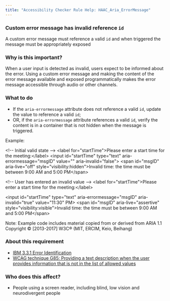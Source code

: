 ```yaml
---
title: "Accessibility Checker Rule Help: HAAC_Aria_ErrorMessage"
---
```


<div className="toolHelp">
<Row>
<Column colLg={16} colMd={8} colSm={4} className="toolHead">

### Custom error message has invalid reference `id`

<div id="locLevel"></div>

A custom error message must reference a valid `id` and when triggered the message must be appropriately exposed

</Column>
</Row>
<Row>
<Column colLg={11} colMd={5} colSm={4} className="toolMain">

### Why is this important?

When a user input is detected as invalid, users expect to be informed about the error. Using a custom error message and making the content of the error message available and exposed programmatically makes the error message accessible through audio or other channels.

<div id="locSnippet"></div>

### What to do
* If the `aria-errormessage` attribute does not reference a valid `id`, update the value to reference a valid `id`;
* OR, if the `aria-errormessage` attribute references a valid `id`, verify the content is in a container that is not hidden when the message is triggered.

Example:

<CodeSnippet type="multi" light={true}>&lt;!-- Initial valid state --&gt;
&lt;label for="startTime"&gt;Please enter a start time for the meeting:&lt;/label&gt;
&lt;input id="startTime" type="text" aria-errormessage="msgID" value="" aria-invalid="false"&gt;
&lt;span id="msgID" aria-live="off" style="visibility:hidden"&gt;Invalid time:  the time must be between 9:00 AM and 5:00 PM&lt;/span&gt;
    
&lt;!-- User has entered an invalid value --&gt;
&lt;label for="startTime"&gt;Please enter a start time for the meeting:&lt;/label&gt;
    
&lt;input id="startTime" type="text" aria-errormessage="msgID" aria-invalid="true" value="11:30" PM&gt;
&lt;span id="msgID" aria-live="assertive" style="visibility:visible"&gt;Invalid time:  the time must be between 9:00 AM and 5:00 PM&lt;/span&gt;</CodeSnippet>

Note: Example code includes material copied from or derived from ARIA 1.1 Copyright © [2013-2017] W3C® (MIT, ERCIM, Keio, Beihang)

</Column>
<Column colLg={5} colMd={3} colSm={4} className="toolLeft">

### About this requirement

* [IBM 3.3.1 Error Identification](https://www.ibm.com/able/requirements/requirements/#3_3_1)
* [WCAG technique G85: Providing a text description when the user provides information that is not in the list of allowed values](https://www.w3.org/WAI/WCAG21/Techniques/general/G84)

### Who does this affect?

* People using a screen reader, including blind, low vision and neurodivergent people

</Column>
</Row>
</div>

